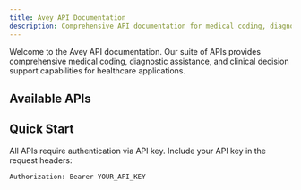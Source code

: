 ```yaml
---
title: Avey API Documentation
description: Comprehensive API documentation for medical coding, diagnostics, and clinical decision support
---
```


Welcome to the Avey API documentation. Our suite of APIs provides comprehensive medical coding, diagnostic assistance, and clinical decision support capabilities for healthcare applications.

## Available APIs

<Cards>
  <Card
    title="Diagnostic API"
    href="/docs/diagnosis/diagnostic"
    description="Conversational AI for clinical data gathering and differential diagnosis generation"
  />
  <Card
    title="CPT API (Coming Soon)"
    description="Automatic CPT code identification for medical procedures"
  />
  <Card
    title="ICD API (Coming Soon)"
    description="ICD code extraction from symptom and diagnosis descriptions"
  />
  <Card
    title="NDC API (Coming Soon)"
    description="Medication name to NDC code conversion"
  />
  <Card
    title="Drug API (Coming Soon)"
    description="Medication validation, interactions, and contraindications"
  />
  <Card
    title="Procedure API (Coming Soon)"
    description="Procedure validation and medical necessity checking"
  />
</Cards>

## Quick Start

All APIs require authentication via API key. Include your API key in the request headers:

```bash
Authorization: Bearer YOUR_API_KEY
```
